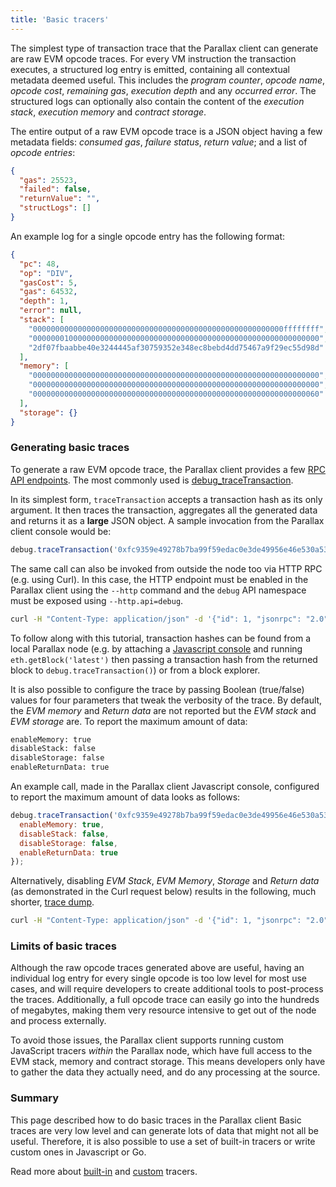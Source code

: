 ```yaml
---
title: 'Basic tracers'
---
```


The simplest type of transaction trace that the Parallax client can generate are raw EVM opcode traces. For every VM instruction the transaction executes, a structured log entry is emitted, containing all contextual metadata deemed useful. This includes the *program counter*, *opcode name*, *opcode cost*, *remaining gas*, *execution depth* and any *occurred error*. The structured logs can optionally also contain the content of the *execution stack*, *execution memory* and *contract storage*.

The entire output of a raw EVM opcode trace is a JSON object having a few metadata fields: *consumed gas*, *failure status*, *return value*; and a list of *opcode entries*:

```json
{
  "gas": 25523,
  "failed": false,
  "returnValue": "",
  "structLogs": []
}
```

An example log for a single opcode entry has the following format:

```json
{
  "pc": 48,
  "op": "DIV",
  "gasCost": 5,
  "gas": 64532,
  "depth": 1,
  "error": null,
  "stack": [
    "00000000000000000000000000000000000000000000000000000000ffffffff",
    "0000000100000000000000000000000000000000000000000000000000000000",
    "2df07fbaabbe40e3244445af30759352e348ec8bebd4dd75467a9f29ec55d98d"
  ],
  "memory": [
    "0000000000000000000000000000000000000000000000000000000000000000",
    "0000000000000000000000000000000000000000000000000000000000000000",
    "0000000000000000000000000000000000000000000000000000000000000060"
  ],
  "storage": {}
}
```

### Generating basic traces

To generate a raw EVM opcode trace, the Parallax client provides a few [RPC API endpoints](../../interacting-with-parallax/json-rpc-namespaces/debug). The most commonly used is [debug\_traceTransaction](../../interacting-with-parallax/json-rpc-namespaces/debug#debug-tracetransaction).

In its simplest form, `traceTransaction` accepts a transaction hash as its only argument. It then traces the transaction, aggregates all the generated data and returns it as a **large** JSON object. A sample invocation from the Parallax client console would be:

```javascript
debug.traceTransaction('0xfc9359e49278b7ba99f59edac0e3de49956e46e530a53c15aa71226b7aa92c6f');
```

The same call can also be invoked from outside the node too via HTTP RPC (e.g. using Curl). In this case, the HTTP endpoint must be enabled in the Parallax client using the `--http` command and the `debug` API namespace must be exposed using `--http.api=debug`.

```sh
curl -H "Content-Type: application/json" -d '{"id": 1, "jsonrpc": "2.0", "method": "debug_traceTransaction", "params": ["0xfc9359e49278b7ba99f59edac0e3de49956e46e530a53c15aa71226b7aa92c6f"]}' localhost:8545
```

To follow along with this tutorial, transaction hashes can be found from a local Parallax node (e.g. by attaching a [Javascript console](../../interacting-with-parallax/js-console) and running `eth.getBlock('latest')` then passing a transaction hash from the returned block to `debug.traceTransaction()`) or from a block explorer.

It is also possible to configure the trace by passing Boolean (true/false) values for four parameters that tweak the verbosity of the trace. By default, the *EVM memory* and *Return data* are not reported but the *EVM stack* and *EVM storage* are. To report the maximum amount of data:

```sh
enableMemory: true
disableStack: false
disableStorage: false
enableReturnData: true
```

An example call, made in the Parallax client Javascript console, configured to report the maximum amount of data looks as follows:

```javascript
debug.traceTransaction('0xfc9359e49278b7ba99f59edac0e3de49956e46e530a53c15aa71226b7aa92c6f', {
  enableMemory: true,
  disableStack: false,
  disableStorage: false,
  enableReturnData: true
});
```

Alternatively, disabling *EVM Stack*, *EVM Memory*, *Storage* and *Return data* (as demonstrated in the Curl request below) results in the following, much shorter, [trace dump](https://gist.github.com/karalabe/d74a7cb33a70f2af75e7824fc772c5b4).

```sh
curl -H "Content-Type: application/json" -d '{"id": 1, "jsonrpc": "2.0", "method": "debug_traceTransaction", "params": ["0xfc9359e49278b7ba99f59edac0e3de49956e46e530a53c15aa71226b7aa92c6f", {"disableStack": true, "disableStorage": true}]}' localhost:8545
```

### Limits of basic traces

Although the raw opcode traces generated above are useful, having an individual log entry for every single opcode is too low level for most use cases, and will require developers to create additional tools to post-process the traces. Additionally, a full opcode trace can easily go into the hundreds of megabytes, making them very resource intensive to get out of the node and process externally.

To avoid those issues, the Parallax client supports running custom JavaScript tracers *within* the Parallax node, which have full access to the EVM stack, memory and contract storage. This means developers only have to gather the data they actually need, and do any processing at the source.

### Summary

This page described how to do basic traces in the Parallax client Basic traces are very low level and can generate lots of data that might not all be useful. Therefore, it is also possible to use a set of built-in tracers or write custom ones in Javascript or Go.

Read more about [built-in](./built-in) and [custom](./custom-pvm) tracers.
